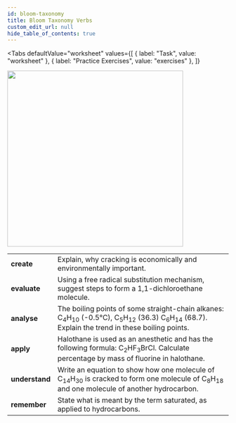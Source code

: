 ```yaml
---
id: bloom-taxonomy
title: Bloom Taxonomy Verbs
custom_edit_url: null
hide_table_of_contents: true
---
```



<Tabs
  defaultValue="worksheet"
  values={[
    { label: "Task", value: "worksheet" },
    { label: "Practice Exercises", value: "exercises" },
  ]}
>

<TabItem value="worksheet">

<img src={bloom} width="400"/>
<br/>
<table>
  <tr>
    <td><strong>create</strong></td>
    <td>Explain, why cracking is economically and environmentally important.</td>
  </tr>
  <tr>
    <td><strong>evaluate</strong></td>
    <td>Using a free radical substitution mechanism, suggest steps to form a 1,1-dichloroethane molecule.</td>
  </tr>
  <tr>
    <td><strong>analyse</strong></td>
    <td>The boiling points of some straight-chain alkanes: C<sub>4</sub>H<sub>10</sub> (-0.5°C), C<sub>5</sub>H<sub>12</sub> (36.3) C<sub>6</sub>H<sub>14</sub> (68.7).<br/> Explain the trend in these boiling points.</td>
  </tr>
  <tr>
    <td><strong>apply</strong></td>
    <td>Halothane is used as an anesthetic and has the following formula: С<sub>2</sub>HF<sub>3</sub>BrCl. Calculate percentage by mass of fluorine in halothane.</td>
  </tr>
  <tr>
    <td><strong>understand</strong></td>
    <td>Write an equation to show how one molecule of C<sub>14</sub>H<sub>30</sub> is cracked to form one molecule of C<sub>8</sub>H<sub>18</sub> and one molecule of another hydrocarbon.</td>
  </tr>
  <tr>
    <td><strong>remember</strong></td>
    <td>State what is meant by the term saturated, as applied to hydrocarbons.</td>
  </tr>

</table>

</TabItem>

<TabItem value="exercises">
  <Frame src="https://learningapps.org/watch?v=pkx19jqon21" height="480px" />
</TabItem>

</Tabs>
